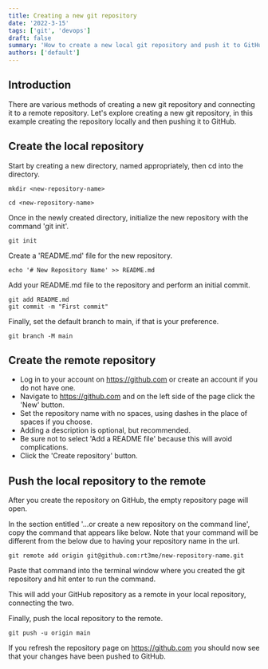 ```yaml
---
title: Creating a new git repository
date: '2022-3-15'
tags: ['git', 'devops']
draft: false
summary: 'How to create a new local git repository and push it to GitHub'
authors: ['default']
---
```


## Introduction

There are various methods of creating a new git repository and connecting it to a remote repository. Let's explore creating a new git repository, in this example creating the repository locally and then pushing it to GitHub.

## Create the local repository

Start by creating a new directory, named appropriately, then cd into the directory.

```
mkdir <new-repository-name>
```

```
cd <new-repository-name>
```

Once in the newly created directory, initialize the new repository with the command 'git init'.

```
git init
```

Create a 'README.md' file for the new repository.

```
echo '# New Repository Name' >> README.md
```

Add your README.md file to the repository and perform an initial commit.

```
git add README.md
git commit -m "First commit"
```

Finally, set the default branch to main, if that is your preference.

```
git branch -M main
```

## Create the remote repository

- Log in to your account on https://github.com or create an account if you do not have one.
- Navigate to https://github.com and on the left side of the page click the 'New' button.
- Set the repository name with no spaces, using dashes in the place of spaces if you choose.
- Adding a description is optional, but recommended.
- Be sure not to select 'Add a README file' because this will avoid complications.
- Click the 'Create repository' button.

## Push the local repository to the remote

After you create the repository on GitHub, the empty repository page will open.

In the section entitled '…or create a new repository on the command line', copy the command that appears like below. Note that your command will be different from the below due to having your repository name in the url.

```
git remote add origin git@github.com:rt3me/new-repository-name.git
```

Paste that command into the terminal window where you created the git repository and hit enter to run the command.

This will add your GitHub repository as a remote in your local repository, connecting the two.

Finally, push the local repository to the remote.

```
git push -u origin main
```

If you refresh the repository page on https://github.com you should now see that your changes have been pushed to GitHub.
